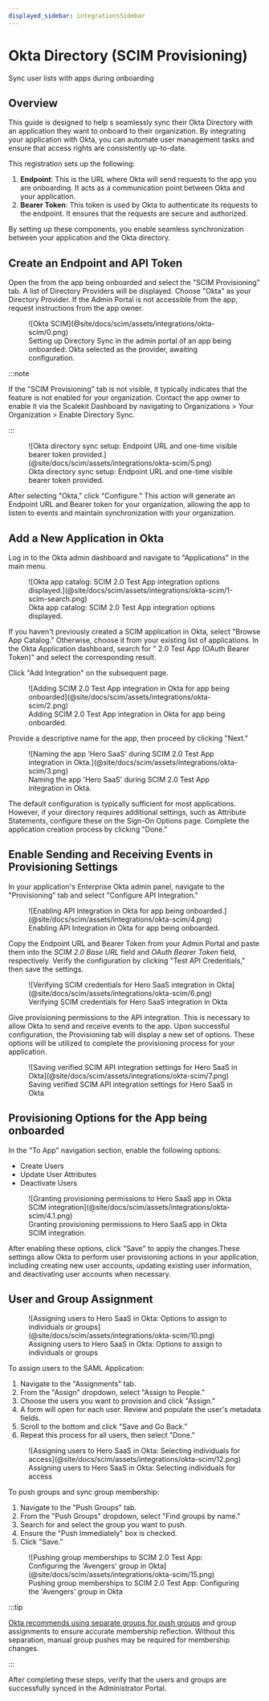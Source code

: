 ```yaml
---
displayed_sidebar: integrationsSidebar
---
```


# Okta Directory (SCIM Provisioning)

<Subtitle>Sync user lists with apps during onboarding</Subtitle>

## Overview

This guide is designed to help <TermTip jargon="administrator"/>s seamlessly sync their Okta
Directory with an application they want to onboard to their organization. By integrating your
application with Okta, you can automate user management tasks and ensure that access rights are
consistently up-to-date.

This registration sets up the following:

1. **Endpoint**: This is the URL where Okta will send requests to the app you are onboarding. It
   acts as a communication point between Okta and your application.
2. **Bearer Token**: This token is used by Okta to authenticate its requests to the endpoint. It
   ensures that the requests are secure and authorized.

By setting up these components, you enable seamless synchronization between your application and the
Okta directory.

## Create an Endpoint and API Token

Open the <TermTip jargon="Admin Portal" /> from the app being onboarded and select the "SCIM
Provisioning" tab. A list of Directory Providers will be displayed. Choose "Okta" as your Directory
Provider. If the Admin Portal is not accessible from the app, request instructions from the app
owner.

<figure>
  ![Okta SCIM](@site/docs/scim/assets/integrations/okta-scim/0.png)
  <figcaption>
    Setting up Directory Sync in the admin portal of an app being onboarded: Okta selected as the
    provider, awaiting configuration.
  </figcaption>
</figure>

:::note

If the "SCIM Provisioning" tab is not visible, it typically indicates that the feature is not
enabled for your organization. Contact the app owner to enable it via the Scalekit Dashboard by
navigating to Organizations > Your Organization > Enable Directory Sync.

:::

<figure>
  ![Okta directory sync setup: Endpoint URL and one-time visible bearer token
  provided.](@site/docs/scim/assets/integrations/okta-scim/5.png)
  <figcaption>
    Okta directory sync setup: Endpoint URL and one-time visible bearer token provided.
  </figcaption>
</figure>

After selecting "Okta," click "Configure." This action will generate an Endpoint URL and Bearer
token for your organization, allowing the app to listen to events and maintain synchronization with
your organization.

## Add a New Application in Okta

Log in to the Okta admin dashboard and navigate to "Applications" in the main menu.

<figure>
  ![Okta app catalog: SCIM 2.0 Test App integration options
  displayed.](@site/docs/scim/assets/integrations/okta-scim/1-scim-search.png)
  <figcaption>Okta app catalog: SCIM 2.0 Test App integration options displayed.</figcaption>
</figure>

If you haven't previously created a SCIM application in Okta, select "Browse App Catalog."
Otherwise, choose it from your existing list of applications. In the Okta Application dashboard,
search for "<TermTip jargon="SCIM" /> 2.0 Test App (OAuth Bearer Token)" and select the
corresponding result.

Click "Add Integration" on the subsequent page.

<figure>
  ![Adding SCIM 2.0 Test App integration in Okta for app being
  onboarded](@site/docs/scim/assets/integrations/okta-scim/2.png)
  <figcaption>Adding SCIM 2.0 Test App integration in Okta for app being onboarded.</figcaption>
</figure>

Provide a descriptive name for the app, then proceed by clicking "Next."

<figure>
  ![Naming the app 'Hero SaaS' during SCIM 2.0 Test App integration in
  Okta.](@site/docs/scim/assets/integrations/okta-scim/3.png)
  <figcaption>Naming the app 'Hero SaaS' during SCIM 2.0 Test App integration in Okta.</figcaption>
</figure>

The default configuration is typically sufficient for most applications. However, if your directory
requires additional settings, such as Attribute Statements, configure these on the Sign-On Options
page. Complete the application creation process by clicking "Done."

## Enable Sending and Receiving Events in Provisioning Settings

In your application's Enterprise Okta admin panel, navigate to the "Provisioning" tab and select
"Configure API Integration."

<figure>
  ![Enabling API Integration in Okta for app being
  onboarded.](@site/docs/scim/assets/integrations/okta-scim/4.png)
  <figcaption>Enabling API Integration in Okta for app being onboarded.</figcaption>
</figure>

Copy the Endpoint URL and Bearer Token from your Admin Portal and paste them into the _SCIM 2.0 Base
URL_ field and _OAuth Bearer Token_ field, respectively. Verify the configuration by clicking "Test
API Credentials," then save the settings.

<figure>
  ![Verifying SCIM credentials for Hero SaaS integration in
  Okta](@site/docs/scim/assets/integrations/okta-scim/6.png)
  <figcaption>Verifying SCIM credentials for Hero SaaS integration in Okta</figcaption>
</figure>

Give provisioning permissions to the API integration. This is necessary to allow Okta to send and
receive events to the app. Upon successful configuration, the Provisioning tab will display a new
set of options. These options will be utilized to complete the provisioning process for your
application.

<figure>
  ![Saving verified SCIM API integration settings for Hero SaaS in
  Okta](@site/docs/scim/assets/integrations/okta-scim/7.png)
  <figcaption>Saving verified SCIM API integration settings for Hero SaaS in Okta</figcaption>
</figure>

## Provisioning Options for the App being onboarded

In the "To App" navigation section, enable the following options:

- Create Users
- Update User Attributes
- Deactivate Users

<figure>
  ![Granting provisioning permissions to Hero SaaS app in Okta SCIM
  integration](@site/docs/scim/assets/integrations/okta-scim/4.1.png)
  <figcaption>
    Granting provisioning permissions to Hero SaaS app in Okta SCIM integration.
  </figcaption>
</figure>

After enabling these options, click "Save" to apply the changes.These settings allow Okta to perform
user provisioning actions in your application, including creating new user accounts, updating
existing user information, and deactivating user accounts when necessary.

## User and Group Assignment

<figure>
  ![Assigning users to Hero SaaS in Okta: Options to assign to individuals or
  groups](@site/docs/scim/assets/integrations/okta-scim/10.png)
  <figcaption>
    Assigning users to Hero SaaS in Okta: Options to assign to individuals or groups
  </figcaption>
</figure>

To assign users to the SAML Application:

1. Navigate to the "Assignments" tab.
2. From the "Assign" dropdown, select "Assign to People."
3. Choose the users you want to provision and click "Assign."
4. A form will open for each user. Review and populate the user's metadata fields.
5. Scroll to the bottom and click "Save and Go Back."
6. Repeat this process for all users, then select "Done."

<figure>
  ![Assigning users to Hero SaaS in Okta: Selecting individuals for
  access](@site/docs/scim/assets/integrations/okta-scim/12.png)
  <figcaption>Assigning users to Hero SaaS in Okta: Selecting individuals for access</figcaption>
</figure>

To push groups and sync group membership:

1. Navigate to the "Push Groups" tab.
2. From the "Push Groups" dropdown, select "Find groups by name."
3. Search for and select the group you want to push.
4. Ensure the "Push Immediately" box is checked.
5. Click "Save."

<figure>
  ![Pushing group memberships to SCIM 2.0 Test App: Configuring the 'Avengers' group in
  Okta](@site/docs/scim/assets/integrations/okta-scim/15.png)
  <figcaption>
    Pushing group memberships to SCIM 2.0 Test App: Configuring the 'Avengers' group in Okta
  </figcaption>
</figure>

:::tip

[Okta recommends using separate groups for push groups](https://help.okta.com/en-us/content/topics/users-groups-profiles/usgp-about-group-push.htm)
and group assignments to ensure accurate membership reflection. Without this separation, manual
group pushes may be required for membership changes.

:::

After completing these steps, verify that the users and groups are successfully synced in the
Administrator Portal.
